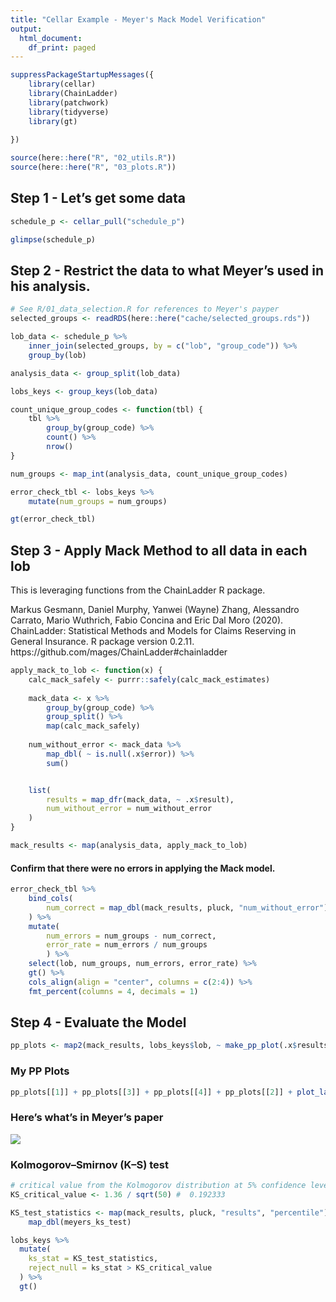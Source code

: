 ```yaml
---
title: "Cellar Example - Meyer's Mack Model Verification"
output:
  html_document:
    df_print: paged
---
```


```r
suppressPackageStartupMessages({
    library(cellar)
    library(ChainLadder)
    library(patchwork)
    library(tidyverse)
    library(gt)
    
})

source(here::here("R", "02_utils.R"))
source(here::here("R", "03_plots.R"))


```

## Step 1 - Let's get some data

```r

schedule_p <- cellar_pull("schedule_p")

glimpse(schedule_p)

```

## Step 2 - Restrict the data to what Meyer's used in his analysis.

```r
# See R/01_data_selection.R for references to Meyer's payper
selected_groups <- readRDS(here::here("cache/selected_groups.rds"))

lob_data <- schedule_p %>%
    inner_join(selected_groups, by = c("lob", "group_code")) %>%
    group_by(lob)

analysis_data <- group_split(lob_data)

lobs_keys <- group_keys(lob_data)

```


```r
count_unique_group_codes <- function(tbl) {
    tbl %>%
        group_by(group_code) %>%
        count() %>%
        nrow()
}

num_groups <- map_int(analysis_data, count_unique_group_codes)

error_check_tbl <- lobs_keys %>%
    mutate(num_groups = num_groups)

gt(error_check_tbl)
```

## Step 3 - Apply Mack Method to all data in each lob

This is leveraging functions from the ChainLadder R package.

  Markus Gesmann, Daniel Murphy, Yanwei (Wayne) Zhang, Alessandro Carrato,
  Mario Wuthrich, Fabio Concina and Eric Dal Moro (2020). ChainLadder:
  Statistical Methods and Models for Claims Reserving in General Insurance. R
  package version 0.2.11. https://github.com/mages/ChainLadder#chainladder

```r
apply_mack_to_lob <- function(x) {
    calc_mack_safely <- purrr::safely(calc_mack_estimates)
    
    mack_data <- x %>% 
        group_by(group_code) %>%
        group_split() %>%
        map(calc_mack_safely)
    
    num_without_error <- mack_data %>% 
        map_dbl( ~ is.null(.x$error)) %>% 
        sum()


    list(
        results = map_dfr(mack_data, ~ .x$result),
        num_without_error = num_without_error
    )
}

mack_results <- map(analysis_data, apply_mack_to_lob)


```


#### Confirm that there were no errors in applying the Mack model.


```r
error_check_tbl %>%
    bind_cols(
        num_correct = map_dbl(mack_results, pluck, "num_without_error")
    ) %>%
    mutate(
        num_errors = num_groups - num_correct,
        error_rate = num_errors / num_groups
        ) %>%
    select(lob, num_groups, num_errors, error_rate) %>%
    gt() %>%
    cols_align(align = "center", columns = c(2:4)) %>%
    fmt_percent(columns = 4, decimals = 1)

```

## Step 4 - Evaluate the Model

```r
pp_plots <- map2(mack_results, lobs_keys$lob, ~ make_pp_plot(.x$results, .y))

```
### My PP Plots
```r

pp_plots[[1]] + pp_plots[[3]] + pp_plots[[4]] + pp_plots[[2]] + plot_layout(nrow = 2)
```

### Here's what's in Meyer's paper

![](images/meyers_pp_plots.png)

### Kolmogorov–Smirnov (K–S) test



```r
# critical value from the Kolmogorov distribution at 5% confidence level (Meyers pg 8)
KS_critical_value <- 1.36 / sqrt(50) #  0.192333

KS_test_statistics <- map(mack_results, pluck, "results", "percentile") %>%
    map_dbl(meyers_ks_test)

lobs_keys %>%
  mutate(
    ks_stat = KS_test_statistics,
    reject_null = ks_stat > KS_critical_value
  ) %>%
  gt()
```

